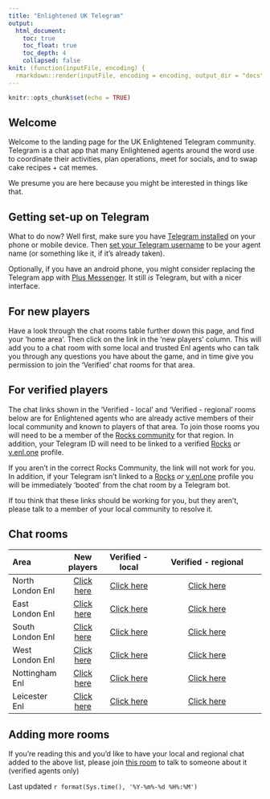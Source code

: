 ```yaml
---
title: "Enlightened UK Telegram"
output:
  html_document:
    toc: true
    toc_float: true
    toc_depth: 4
    collapsed: false
knit: (function(inputFile, encoding) {
  rmarkdown::render(inputFile, encoding = encoding, output_dir = "docs", output_file ="index.html") }) 
---
```


```r
knitr::opts_chunk$set(echo = TRUE)
```

## Welcome {#welcome}
Welcome to the landing page for the UK Enlightened Telegram community. Telegram is a chat app that many Enlightened agents around the word use to coordinate their activities, plan operations, meet for socials, and to swap cake recipes + cat memes.

We presume you are here because you might be interested in things like that.

## Getting set-up on Telegram {#telegramsetup}
What to do now?  Well first, make sure you have [Telegram installed](https://telegram.org/) on your phone or mobile device. Then [set your Telegram username](https://telegram.org/blog/usernames-and-secret-chats-v2) to be your agent name (or something like it, if it's already taken).

Optionally, if you have an android phone, you might consider replacing the Telegram app with [Plus Messenger](https://play.google.com/store/apps/details?id=org.telegram.plus). It still *is* Telegram, but with a nicer interface.

## For new players {#newplayers}
Have a look through the chat rooms table further down this page, and find your 'home area'. Then click on the link in the 'new players' column. This will add you to a chat room with some local and trusted Enl agents who can talk you through any questions you have about the game, and in time give you permission to join the 'Verified' chat rooms for that area.

## For verified players {#verifiedplayers}
The chat links shown in the 'Verified - local' and 'Verified - regional' rooms below are for Enlightened agents who are already active members of their local community and known to players of that area. To join those rooms you will need to be a member of the [Rocks community](https://enlightened.rocks/) for that region. In addition, your Telegram ID will need to be linked to a verified [Rocks](https://enlightened.rocks/me) *or* [v.enl.one](https://v.enl.one/profile/edit) profile.

If you aren't in the correct Rocks Community, the link will not work for you. In addition, if your Telegram isn't linked to a [Rocks](https://enlightened.rocks/me) *or* [v.enl.one](https://v.enl.one/profile/edit) profile you will be immediately 'booted' from the chat room by a Telegram bot.

If tou think that these links should be working for you, but they aren't, please talk to a member of your local community to resolve it.

## Chat rooms {#chatrooms}
|  Area              |  New players           | Verified - local        | Verified - regional                                         |
|:-------------------|:----------------------:|:-----------------------:|:-----------------------------------------------------------:|
| North London Enl   | [Click here](N London) | [Click here](N London)  | [Click here](https://t.me/joinchat/CLM_hA9a6v2IjAqy0aeLbQ)  |
| East London Enl    | [Click here](E London) | [Click here](E London)  | [Click here](https://t.me/joinchat/CLM_hA9a6v2IjAqy0aeLbQ)  |
| South London Enl   | [Click here](S London) | [Click here](S London)  | [Click here](https://t.me/joinchat/CLM_hA9a6v2IjAqy0aeLbQ)  |
| West London Enl    | [Click here](W London) | [Click here](W London)  | [Click here](https://t.me/joinchat/CLM_hA9a6v2IjAqy0aeLbQ)  |
| Nottingham Enl     | [Click here](https://en.wikipedia.org/wiki/Nottinghamshire) | [Click here](https://en.wikipedia.org/wiki/Nottinghamshire)  | [Click here](https://en.wikipedia.org/wiki/East_Midlands)  |
| Leicester Enl      | [Click here](https://en.wikipedia.org/wiki/Leicestershire) | [Click here](https://en.wikipedia.org/wiki/Leicestershire)  | [Click here](https://en.wikipedia.org/wiki/East_Midlands)  |

## Adding more rooms {#addingrooms}
If you're reading this and you'd like to have your local and regional chat added to the above list, please join [this room](www.google.com) to talk to someone about it (verified agents only)

Last updated `r format(Sys.time(), '%Y-%m%-%d %H%:%M')`
